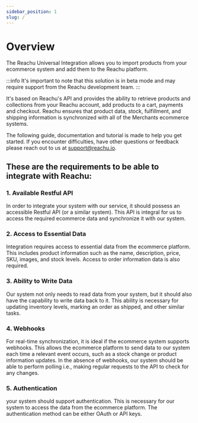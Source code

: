 ```yaml
---
sidebar_position: 1
slug: /
---
```


# Overview

The Reachu Universal Integration allows you to import products from your
ecommerce system and add them to the Reachu platform.

:::info It's important to note that this solution is in beta mode and may
require support from the Reachu development team. :::

It's based on Reachu's API and provides the ability to retrieve products and
collections from your Reachu account, add products to a cart, payments and
checkout. Reachu ensures that product data, stock, fulfillment, and shipping
information is synchronized with all of the Merchants ecommerce systems.

The following guide, documentation and tutorial is made to help you get started.
If you encounter difficulties, have other questions or feedback please reach out
to us at [support@reachu.io](support@reachu.io).

## These are the requirements to be able to integrate with Reachu:

### 1. Available Restful API

In order to integrate your system with our service, it should possess an
accessible Restful API (or a similar system). This API is integral for us to
access the required ecommerce data and synchronize it with our system.

### 2. Access to Essential Data

Integration requires access to essential data from the ecommerce platform. This
includes product information such as the name, description, price, SKU, images,
and stock levels. Access to order information data is also required.

### 3. Ability to Write Data

Our system not only needs to read data from your system, but it should also have
the capability to write data back to it. This ability is necessary for updating
inventory levels, marking an order as shipped, and other similar tasks.

### 4. Webhooks

For real-time synchronization, it is ideal if the ecommerce system supports
webhooks. This allows the ecommerce platform to send data to our system each
time a relevant event occurs, such as a stock change or product information
updates. In the absence of webhooks, our system should be able to perform
polling i.e., making regular requests to the API to check for any changes.

### 5. Authentication

your system should support authentication. This is necessary for our system to
access the data from the ecommerce platform. The authentication method can be
either OAuth or API keys.


<GuidesSection className="two-cols" elements={elements} />

